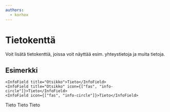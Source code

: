 ```yaml
---
authors:
  - korhox
---
```


# Tietokenttä

Voit lisätä tietokenttiä, joissa voit näyttää esim. yhteystietoja ja muita tietoja.

## Esimerkki

```mdx
<InfoField title="Otsikko">Tieto</InfoField>
<InfoField title="Otsikko" icon={["fas", "info-circle"]}>Tieto</InfoField>
<InfoField icon={["fas", "info-circle"]}>Tieto</InfoField>
```

<BrowserWindow url="https://docs.bittivirta.fi/">
  <InfoField title="Otsikko">Tieto</InfoField>
  <InfoField title="Otsikko" icon={["fas", "info-circle"]}>Tieto</InfoField>
  <InfoField icon={["fas", "info-circle"]}>Tieto</InfoField>
</BrowserWindow>
